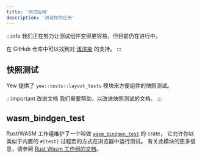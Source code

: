 ```yaml
---
title: '测试应用'
description: '测试你的应用'
---
```


:::info
我们正在努力让测试组件变得更容易，但目前仍在进行中。

在 GitHub 仓库中可以找到对 [浅渲染](https://github.com/yewstack/yew/issues/1413) 的支持。
:::

## 快照测试

Yew 提供了 `yew::tests::layout_tests` 模块来方便组件的快照测试。

:::important 改进文档
我们需要帮助，以改进快照测试的文档。
:::

## wasm_bindgen_test

Rust/WASM 工作组维护了一个叫做 [`wasm_bindgen_test`](https://rustwasm.github.io/docs/wasm-bindgen/wasm-bindgen-test/index.html) 的 crate，
它允许你以类似于内置的 `#[test]` 过程宏的方式在浏览器中运行测试。
有关此模块的更多信息，请参阅 [Rust Wasm 工作组的文档](https://rustwasm.github.io/docs/wasm-bindgen/wasm-bindgen-test/index.html)。
